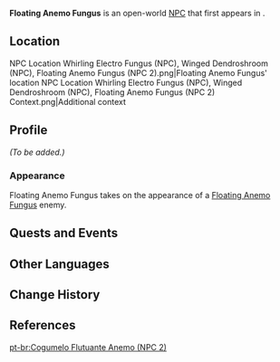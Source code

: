 {{Meta
<!-- Remove this template after adding the missing info -->
|missing_NPC_profile  = yes
}}
{{Character Infobox
|type             = Open-World NPC
|group            = Fungus NPCs
|title            = Floating Anemo Fungus 
|name             = Floating Anemo Fungus 
|image            = Enemy Floating Anemo Fungus.png
|realname         = <!-- Optional, if different from in-game name -->
|deceased         = <!-- Past (for deceased prior to events of the game) or free response -->
|region           = Sumeru
|location         = Sumeru
|affiliation      = 

|ancestry         = <!-- Clan/family -->
|father           = 
|mother           = 
|spouse           = 
|sibling          = 
|child            = 
|relative         = 

|voiceEN          = 
|voiceCN          = 
|voiceJP          = 
|dialoguereward   = 
}}
'''Floating Anemo Fungus ''' is an open-world [[NPC]] that first appears in {{Quest|Where Lies the Path Home}}.

==Location==
<gallery>
NPC Location Whirling Electro Fungus (NPC), Winged Dendroshroom (NPC), Floating Anemo Fungus (NPC 2).png|Floating Anemo Fungus' location
NPC Location Whirling Electro Fungus (NPC), Winged Dendroshroom (NPC), Floating Anemo Fungus (NPC 2) Context.png|Additional context
</gallery>

==Profile==
''(To be added.)''

===Appearance===
Floating Anemo Fungus  takes on the appearance of a [[Floating Anemo Fungus]] enemy.

==Quests and Events==
{{Quests and Events}}

==Other Languages==
{{Other Languages|Floating Anemo Fungus}}

==Change History==
{{Change History|3.6}}

==References==
{{Reflist}}

[[pt-br:Cogumelo Flutuante Anemo (NPC 2)]]